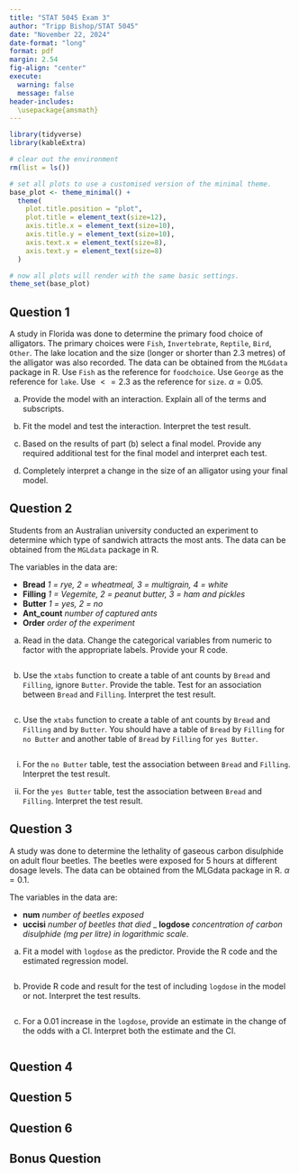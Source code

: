 ---
title: "STAT 5045 Exam 3"
author: "Tripp Bishop/STAT 5045"
date: "November 22, 2024"
date-format: "long"
format: pdf
margin: 2.54
fig-align: "center"
execute: 
  warning: false
  message: false
header-includes:
  \usepackage{amsmath}
---

```{r setup}
library(tidyverse)
library(kableExtra)

# clear out the environment
rm(list = ls())

# set all plots to use a customised version of the minimal theme.
base_plot <- theme_minimal() +
  theme(
    plot.title.position = "plot",
    plot.title = element_text(size=12),
    axis.title.x = element_text(size=10),
    axis.title.y = element_text(size=10),
    axis.text.x = element_text(size=8),
    axis.text.y = element_text(size=8)
  )

# now all plots will render with the same basic settings.
theme_set(base_plot)

```

## Question 1
A study in Florida was done to determine the primary food choice of alligators. 
The primary choices were `Fish`, `Invertebrate`, `Reptile`, `Bird`, `Other`. The 
lake location and the size (longer or shorter than 2.3 metres) of the alligator 
was also recorded. The data can be obtained from the `MLGdata` package in R. Use 
`Fish` as the reference for `foodchoice`. Use `George` as the reference for 
`lake`. Use $<= 2.3$ as the reference for `size`. $\alpha=0.05$.

(a) Provide the model with an interaction. Explain all of the terms and 
subscripts.



(b) Fit the model and test the interaction. Interpret the test result.



(c) Based on the results of part (b) select a final model. Provide any required
additional test for the final model and interpret each test.



(d) Completely interpret a change in the size of an alligator using your final 
model.


## Question 2
Students from an Australian university conducted an experiment to determine
which type of sandwich attracts the most ants. The data can be obtained from the
`MGLdata` package in R.

The variables in the data are:

- **Bread** *1 = rye, 2 = wheatmeal, 3 = multigrain, 4 = white*
- **Filling** *1 = Vegemite, 2 = peanut butter, 3 = ham and pickles*
- **Butter** *1 = yes, 2 = no*
- **Ant_count** *number of captured ants*
- **Order** *order of the experiment*

(a) Read in the data. Change the categorical variables from numeric to factor
with the appropriate labels. Provide your R code.

```{r question 2a}

```

(b) Use the `xtabs` function to create a table of ant counts by `Bread` and 
`Filling`, ignore `Butter`. Provide the table. Test for an association between
`Bread` and `Filling`. Interpret the test result.

```{r question 2 part b}

```

(c) Use the `xtabs` function to create a table of ant counts by `Bread` and 
`Filling` and by `Butter`. You should have a table of `Bread` by `Filling` for 
`no Butter` and another table of `Bread` by `Filling` for `yes Butter`.

```{r question 2 part c}

```

(i) For the `no Butter` table, test the association between `Bread` and 
`Filling`. Interpret the test result.

(ii) For the `yes Butter` table, test the association between `Bread` and 
`Filling`. Interpret the test result.


## Question 3
A study was done to determine the lethality of gaseous carbon disulphide on
adult flour beetles. The beetles were exposed for 5 hours at different dosage
levels. The data can be obtained from the MLGdata package in R. $\alpha = 0.1$.

The variables in the data are:

- **num** *number of beetles exposed*
- **uccisi** *number of beetles that died*
_ **logdose** *concentration of carbon disulphide (mg per litre) in logarithmic scale*.

(a) Fit a model with `logdose` as the predictor. Provide the R code and the 
estimated regression model.

```{r question 3a}

```

(b) Provide R code and result for the test of including `logdose` in the model
or not. Interpret the test results.

```{r question 3 part b}

```

(c) For a 0.01 increase in the `logdose`, provide an estimate in the change of 
the odds with a CI. Interpret both the estimate and the CI.

```{r question 3 part c}

```


## Question 4





## Question 5





## Question 6




## Bonus Question


```{r bonus question}

```


